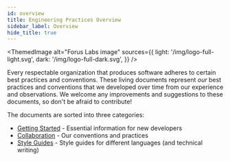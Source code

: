 ```yaml
---
id: overview
title: Engineering Practices Overview
sidebar_label: Overview
hide_title: true
---
```



<ThemedImage
  alt="Forus Labs image"
  sources={{
    light: '/img/logo-full-light.svg',
    dark: '/img/logo-full-dark.svg',
  }}
/>

Every respectable organization that produces software adheres to certain best practices and conventions. These living documents
represent _our_ best practices and conventions that we developed over time from our experience and observations. We welcome
any improvements and suggestions to these documents, so don't be afraid to contribute!

The documents are sorted into three categories:
* [Getting Started](./getting-started/the-first-mile) - Essential information for new developers
* [Collaboration](./collaboration/git-gud.md) - Our conventions and practices
* [Style Guides](./style-guides) - Style guides for different languages (and technical writing)
